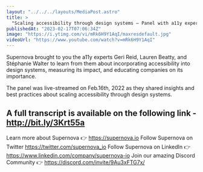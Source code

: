 ```yaml
---
layout: "../../../layouts/MediaPost.astro"
title: >
  "Scaling accessibility through design systems — Panel with a11y experts, powered by Supernova"
publishedAt: "2023-02-17T07:06:34Z"
image: "https://i.ytimg.com/vi/mRk6H9Y1AqI/maxresdefault.jpg"
videoUrl: "https://www.youtube.com/watch?v=mRk6H9Y1AqI"
---
```


Supernova brought to you the a11y experts Geri Reid, Lauren Beatty, and Stéphanie Walter to learn from them about incorporating accessibility into design systems, measuring its impact, and educating companies on its importance.

The panel was live-streamed on Feb.16th, 2022 as they shared insights and best practices about scaling accessibility through design systems.

## A full transcript is available on the following link - http://bit.ly/3Krt55a

Learn more about Supernova 👉 https://supernova.io
Follow Supernova on Twitter https://twitter.com/supernova_io
Follow Supernova on LinkedIn 👉https://www.linkedin.com/company/supernova-io
Join our amazing Discord Community 👉 https://discord.com/invite/9Au3xFTG7x/
